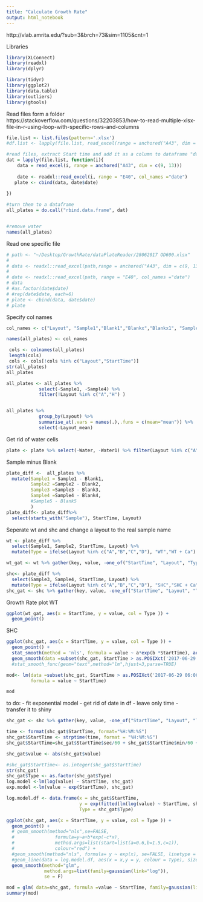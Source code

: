 ```yaml
---
title: "Calculate Growth Rate"
output: html_notebook
---
```

http://vlab.amrita.edu/?sub=3&brch=73&sim=1105&cnt=1

Libraries
```r
library(XLConnect)
library(readxl)
library(dplyr)

library(tidyr)
library(ggplot2)
library(data.table)
library(outliers)
library(gtools)

```

Read files form a folder
https://stackoverflow.com/questions/32203853/how-to-read-multiple-xlsx-file-in-r-using-loop-with-specific-rows-and-columns
```r

file.list <- list.files(pattern='.xlsx')
#df.list <- lapply(file.list, read_excel(range = anchored("A43", dim = c(9, 13))))

#read files, extract Start time and add it as a column to dataframe "data" - each file plate is stored as "plate"
dat = lapply(file.list, function(i){
    data = read_excel(i, range = anchored("A43", dim = c(9, 13)))
   
    date <- readxl::read_excel(i, range = "E40", col_names ="date")
   plate <- cbind(data, date$date)
   
})

#turn them to a dataframe
all_plates = do.call("rbind.data.frame", dat) 


#remove water
names(all_plates)
```




Read one specific file
```r
# path <- "~/Desktop/GrowthRate/dataPlateReader/28062017 OD600.xlsx"
# 
# data <- readxl::read_excel(path,range = anchored("A43", dim = c(9, 13))) 
# 
# date <- readxl::read_excel(path, range = "E40", col_names ="date")
# data
# #as.factor(date$date)
# #rep(date$date, each=6)
# plate <- cbind(data, date$date)
# plate
```

Specify col names 
```r
col_names <- c("Layout", "Sample1","Blank1","Blankx","Blankx1", "Sample2","Blank2","Sample3", "Blank3","Blankx2","Blankx3","Blank4","Sample4", "StartTime")

names(all_plates) <- col_names

 cols <- colnames(all_plates) 
 length(cols)
 cols <- cols[!cols %in% c("Layout","StartTime")]
str(all_plates)
all_plates

all_plates <- all_plates %>% 
            select(-Sample1, -Sample4) %>%
            filter(!Layout %in% c("A","H") )


all_plates %>% 
            group_by(Layout) %>%
            summarise_at(.vars = names(.),.funs = c(mean="mean")) %>%
            select(-Layout_mean)
```
Get rid of water cells
```r
plate <- plate %>% select(-Water, -Water1) %>% filter(Layout %in% c("A","H"))
```

Sample minus Blank
```r
plate_diff <-  all_plates %>%
  mutate(Sample1 = Sample1 - Blank1,
         Sample2 =Sample2 - Blank2,
         Sample3 =Sample3 - Blank3,
         Sample4 =Sample4 - Blank4,
         #Sample5 - Blank5
         )
plate_diff<- plate_diff%>%
  select(starts_with("Sample"), StartTime, Layout)
```
Seperate wt and shc and change a layout to the real sample name
```r
wt <- plate_diff %>%
  select(Sample1, Sample2, StartTime, Layout) %>% 
  mutate(Type = ifelse(Layout %in% c("A","B","C","D"), "WT","WT + Ca") )

wt_gat <- wt %>% gather(key, value, -one_of("StartTime", "Layout", "Type"))

shc<- plate_diff %>%
  select(Sample3, Sample4, StartTime, Layout) %>% 
  mutate(Type = ifelse(Layout %in% c("A","B","C","D"), "SHC","SHC + Ca") )
shc_gat <- shc %>% gather(key, value, -one_of("StartTime", "Layout", "Type"))

```

Growth Rate plot
WT
```r
ggplot(wt_gat, aes(x = StartTime, y = value, col = Type )) +
  geom_point()
```
SHC
```r

ggplot(shc_gat, aes(x = StartTime, y = value, col = Type )) +
  geom_point() +
  stat_smooth(method = 'nls', formula = value ~ a*exp(b *StartTime), aes(colour = 'Exponential'), se = FALSE, start = list(a=1,b=1))
  geom_smooth(data =subset(shc_gat, StartTime > as.POSIXct('2017-06-29 06:06:36')), method = "lm", formula= (value ~ exp(StartTime)), se = F) 
  #stat_smooth_func(geom="text",method="lm",hjust=3,parse=TRUE)
```




```r
mod<- lm(data =subset(shc_gat, StartTime > as.POSIXct('2017-06-29 06:06:36')), 
         formula = value ~ StartTime)

mod
```
to do:
- fit exponential model
- get rid of date in df - leave only time
- transfer it to shiny


```r
shc_gat <- shc %>% gather(key, value, -one_of("StartTime", "Layout", "Type"))

time <- format(shc_gat$StartTime, format="%H:%M:%S") 
shc_gat$StartTime <- strptime(time, format = "%H:%M:%S")
shc_gat$StartTime=shc_gat$StartTime$sec/60 + shc_gat$StartTime$min/60 + shc_gat$StartTime$hour

shc_gat$value <- abs(shc_gat$value)

#shc_gat$StartTime<- as.integer(shc_gat$StartTime)
str(shc_gat)
shc_gat$Type <- as.factor(shc_gat$Type)
log.model <-lm(log(value) ~ StartTime, shc_gat)
exp.model <-lm(value ~ exp(StartTime), shc_gat)

log.model.df <- data.frame(x = shc_gat$StartTime,
                           y = exp(fitted(lm(log(value) ~ StartTime, shc_gat))),
                           Type = shc_gat$Type)

ggplot(shc_gat, aes(x = StartTime, y = value, col = Type )) +
  geom_point() +
  # geom_smooth(method="nls",se=FALSE,
  #               formula=y~a+b*exp(-c*x),
  #               method.args=list(start=list(a=0.6,b=1.5,c=1)),
  #               colour="red") +
  #geom_smooth(method="nls", formula= y ~ exp(x), se=FALSE, linetype = 1) +
  #geom_line(data = log.model.df, aes(x = x,y = y, colour = Type), size = 1, linetype = 2) 
  geom_smooth(method="glm",
              method.args=list(family=gaussian(link="log")), 
              se = F) 
```  

```r
mod = glm( data=shc_gat, formula =value ~ StartTime, family=gaussian(link="log"))
summary(mod)

```

